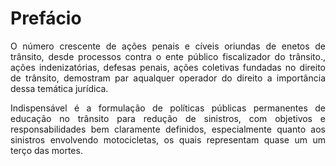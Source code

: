 ::: progress
::: {.progress-bar style="width: 100%;"}
:::
:::

```{=html}
<style>
body{text-align: justify}
</style>
```



# Prefácio {.unnumbered}

O número crescente de ações penais e cíveis oriundas de enetos de trânsito, desde processos contra o ente público fiscalizador do trânsito., ações indenizatórias, defesas penais, ações coletivas fundadas no direito de trânsito, demostram par aqualquer operador do direito a importância dessa temática jurídica.

Indispensável é a formulação de políticas públicas permanentes de educação no trânsito para redução de sinistros, com objetivos e responsabilidades bem claramente definidos, especialmente quanto aos sinistros
envolvendo motocicletas, os quais representam quase um um terço das mortes.






::: progress
::: {.progress-bar style="width: 100%;"}
:::
:::
